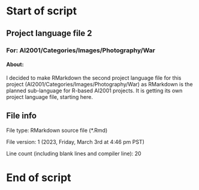 # Start of script

## Project language file 2

### For: AI2001/Categories/Images/Photography/War

#### About:

I decided to make RMarkdown the second project language file for this project (AI2001/Categories/Images/Photography/War) as RMarkdown is the planned sub-language for R-based AI2001 projects. It is getting its own project language file, starting here.

## File info

File type: RMarkdown source file (*.Rmd)

File version: 1 (2023, Friday, March 3rd at 4:46 pm PST)

Line count (including blank lines and compiler line): 20

# End of script

